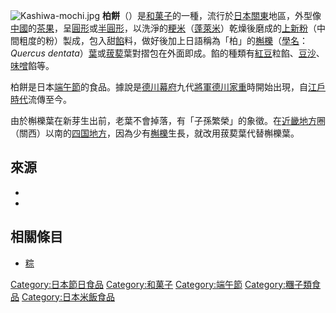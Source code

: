 <!--{{unreferenced|time=2014-09-11T06:09:45+00:00}}
-->[[File:Kashiwa-mochi.jpg|thumb]]
'''柏餅'''（{{jpn|j=柏餅|hg=かしわもち|rm=Kashiwa-mochi|f=y}}）是[[和菓子|和菓子]]的一種，流行於[[日本|日本]][[關東地方|關東]]地區，外型像[[中國|中國]]的[[茶果|茶果]]，呈[[圓形|圓形]]或[[半圓形|半圓形]]，以洗淨的[[粳稻|粳米]]（[[蓬萊米|蓬萊米]]）乾燥後磨成的[[上新粉|上新粉]]（中間粗度的粉）製成，包入甜[[餡|餡]]料，做好後加上日語稱為「柏」的[[槲櫟|槲櫟]]（[[學名|學名]]：''Quercus dentata''）[[葉|葉]]或[[菝葜|菝葜]]葉對摺包在外面即成。餡的種類有[[紅豆|紅豆]]粒餡、[[豆沙|豆沙]]、[[味噌|味噌]]餡等。

柏餅是日本[[端午節|端午節]]的食品。據說是[[德川幕府|德川幕府]]九代[[征夷大將軍|將軍]][[德川家重|德川家重]]時開始出現，自[[江戶時代|江戶時代]]流傳至今。

由於槲櫟葉在新芽生出前，老葉不會掉落，有「子孫繁榮」的象徵。在[[近畿地方|近畿地方]]圈（關西）以南的[[四国地方|四国地方]]，因為少有[[槲櫟|槲櫟]]生長，就改用菝葜葉代替槲櫟葉。

== 來源 ==
*{{cite book|script-title=ja:【こどもの日】味噌あんと粒あんの柏餅|author=野上優佳子|editor=All About 編集部|publisher=株式会社オールアバウト|date=2013年7月1日}}
*{{cite book|script-title=ja:一日一菓|author=木村宗慎|publisher=新潮社|pages=429頁|date=2014年|isbn=978-410-336-351-4}}

==相關條目==
*[[粽|粽]]
{{DEFAULTSORT:Kashiwa Mochi}}
[[Category:日本節日食品|Category:日本節日食品]]
[[Category:和菓子|Category:和菓子]]
[[Category:端午節|Category:端午節]]
[[Category:糰子類食品|Category:糰子類食品]]
[[Category:日本米飯食品|Category:日本米飯食品]]